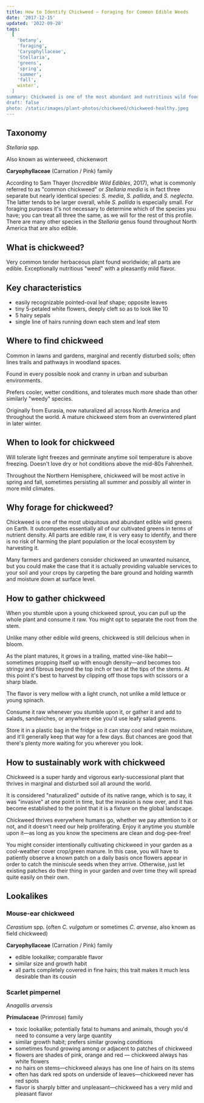 ```yaml
---
title: How to Identify Chickweed — Foraging for Common Edible Weeds
date: '2017-12-15'
updated: '2022-09-28'
tags:
  [
    'botany',
    'foraging',
    'Caryophyllaceae',
    'Stellaria',
    'greens',
    'spring',
    'summer',
    'fall',
    winter',
  ]
summary: Chickweed is one of the most abundant and nutritious wild foods you can eat during times of the year when not much else is growing.
draft: false
photo: /static/images/plant-photos/chickweed/chickweed-healthy.jpeg
---
```



<div className="rounded-lg bg-gray-100 p-4 dark:bg-gray-800">
  <TOCInline toc={props.toc} toHeading={3} asDisclosure />
</div>

## Taxonomy

_Stellaria_ spp.

Also known as winterweed, chickenwort

**Caryophyllaceae** (Carnation / Pink) family

According to Sam Thayer (_Incredible Wild Edibles_, 2017), what is commonly referred to as "common chickweed" or _Stellaria media_ is in fact three separate but nearly identical species: _S. media_, _S. pallida_, and _S. neglecta_. The latter tends to be larger overall, while _S. pallida_ is especially small. For foraging purposes it's not necessary to determine which of the species you have; you can treat all three the same, as we will for the rest of this profile.
There are many other species in the _Stellaria_ genus found throughout North America that are also edible.

## What is chickweed?

Very common tender herbaceous plant found worldwide; all parts are edible. Exceptionally nutritious "weed" with a pleasantly mild flavor.

## Key characteristics

- easily recognizable pointed-oval leaf shape; opposite leaves
- tiny 5-petaled white flowers, deeply cleft so as to look like 10
- 5 hairy sepals
- single line of hairs running down each stem and leaf stem

<Photo
  photo="/static/images/plant-photos/chickweed/chickweed-sprouts.jpeg"
  desc="Young chickweed sprouts emerging in late fall."
/>

## Where to find chickweed

Common in lawns and gardens, marginal and recently disturbed soils; often lines trails and pathways in woodland spaces.

Found in every possible nook and cranny in urban and suburban environments.

Prefers cooler, wetter conditions, and tolerates much more shade than other similarly "weedy" species.

Originally from Eurasia, now naturalized all across North America and throughout the world.
A mature chickweed stem from an overwintered plant in later winter.

<Photo
  photo="/static/images/plant-photos/chickweed/chickweed-patch.jpeg"
  desc="Chickweed can quickly take over recently disturbed soil."
/>

## When to look for chickweed

Will tolerate light freezes and germinate anytime soil temperature is above freezing.
Doesn't love dry or hot conditions above the mid-80s Fahrenheit.

Throughout the Northern Hemisphere, chickweed will be most active in spring and fall, sometimes persisting all summer and possibly all winter in more mild climates.

<Photo
  photo="/static/images/plant-photos/chickweed/chickweed-stem.jpeg"
  desc="This healthy specimen was already quite mature in late winter in Kentucky."
/>

## Why forage for chickweed?

Chickweed is one of the most ubiquitous and abundant edible wild greens on Earth.
It outcompetes essentially all of our cultivated greens in terms of nutrient density. All parts are edible raw, it is very easy to identify, and there is no risk of harming the plant population or the local ecosystem by harvesting it.

Many farmers and gardeners consider chickweed an unwanted nuisance, but you could make the case that it is actually providing valuable services to your soil and your crops by carpeting the bare ground and holding warmth and moisture down at surface level.

<Photo
  photo="/static/images/plant-photos/chickweed/chickweed-flower.jpeg"
  desc="Five deeply-cleft white petals that almost look like ten—that's chickweed, alright!"
/>

## How to gather chickweed

When you stumble upon a young chickweed sprout, you can pull up the whole plant and consume it raw. You might opt to separate the root from the stem.

Unlike many other edible wild greens, chickweed is still delicious when in bloom.

As the plant matures, it grows in a trailing, matted vine-like habit—sometimes propping itself up with enough density—and becomes too stringy and fibrous beyond the top inch or two at the tips of the stems. At this point it's best to harvest by clipping off those tops with scissors or a sharp blade.

The flavor is very mellow with a light crunch, not unlike a mild lettuce or young spinach.

Consume it raw whenever you stumble upon it, or gather it and add to salads, sandwiches, or anywhere else you'd use leafy salad greens.

Store it in a plastic bag in the fridge so it can stay cool and retain moisture, and it'll generally keep that way for a few days. But chances are good that there's plenty more waiting for you wherever you look.

## How to sustainably work with chickweed

Chickweed is a super hardy and vigorous early-successional plant that thrives in marginal and disturbed soil all around the world.

It is considered "naturalized" outside of its native range, which is to say, it was "invasive" at one point in time, but the invasion is now over, and it has become established to the point that it is a fixture on the global landscape.

Chickweed thrives everywhere humans go, whether we pay attention to it or not, and it doesn't need our help proliferating. Enjoy it anytime you stumble upon it—as long as you know the specimens are clean and dog-pee-free!

You might consider intentionally cultivating chickweed in your garden as a cool-weather cover crop/green manure. In this case, you will have to patiently observe a known patch on a daily basis once flowers appear in order to catch the miniscule seeds when they arrive. Otherwise, just let existing patches do their thing in your garden and over time they will spread quite easily on their own.

## Lookalikes

### Mouse-ear chickweed

<Photo
  photo="/static/images/plant-photos/chickweed/chickweed-mouse.jpeg"
  desc="Mouse-ear chickweed is also edible but too hairy to be palatable."
/>

_Cerastium_ spp. (often _C. vulgatum_ or sometimes _C. arvense_, also known as field chickweed)

**Caryophyllaceae** (Carnation / Pink) family

- edible lookalike; comparable flavor
- similar size and growth habit
- all parts completely covered in fine hairs; this trait makes it much less desirable than its cousin

### Scarlet pimpernel

_Anagallis arvensis_

**Primulaceae** (Primrose) family

- toxic lookalike; potentially fatal to humans and animals, though you'd need to consume a very large quantity
- similar growth habit; prefers similar growing conditions
- sometimes found growing among or adjacent to patches of chickweed
- flowers are shades of pink, orange and red — chickweed always has white flowers
- no hairs on stems—chickweed always has one line of hairs on its stems
- often has dark red spots on underside of leaves—chickweed never has red spots
- flavor is sharply bitter and unpleasant—chickweed has a very mild
  and pleasant flavor

<BookCTA />
